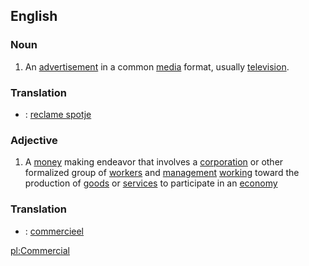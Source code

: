 ==English==
===Noun===
#An [[advertisement]] in a common [[media]] format, usually [[television]].
===Translation===
*{{nl}}: [[reclame spotje]]


===Adjective===
#A [[money]] making endeavor that involves a [[corporation]] or other formalized group of [[worker]]s and [[management]] [[work]]ing toward the production of [[goods]] or [[services]] to participate in an [[economy]]
===Translation===
*{{nl}}: [[commercieel]]

[[pl:Commercial]]